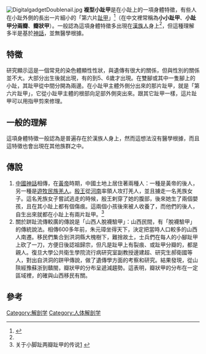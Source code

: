 [[Image:DigitalgadgetDoublenail.jpg|thumb]]
'''複型小趾甲'''是在小趾上的一項身體特徵，有些人在小趾外側的長出一片細小的「第六片[[指甲|趾甲]]」<ref name="Chi">{{cite journal | last=Chi | first=CC | coauthors=Wang SH | title=Inherited accessory nail of the fifth toe cured by surgical matricectomy | journal=Dermatologic Surgery | volume=30 |issue=8 | pages=1177–1179 | pmid=15274716 | doi=10.1111/j.1524-4725.2004.30351.x |date=August 2004}}</ref>（在中文裡常稱為'''小小趾甲'''、'''小趾甲分兩瓣'''、'''瓣狀甲'''）。一般認為這項身體特徵多出現在[[漢族人|漢族人]]身上<ref name="Chi" />，但這種理解多半是基於[[神話|神話]]，並無醫學根據。

==特徵==
研究顯示這是一個常見的染色體顯性性狀，與遺傳有很大的關係，但與性別的關係並不大。大部分出生後就出現，有的到5、6歲才出現。在雙腳或其中一隻腳上的小趾，其趾甲從中間分開為兩邊。在小趾甲主體外側分出來的那片趾甲，就是「第六片趾甲」，它從小趾甲主體的根部向足部外側突出來。跟其它趾甲一樣，這片趾甲可以用指甲剪來修理。

==一般的理解==
這項身體特徵一般認為是普遍存在於漢族人身上，然而這想法沒有醫學根據，而且這特徵也會出現在其他族群之中。

==傳說==

# [[中國神話|中國神話]]相傳，在[[黃帝|黃帝]]時期，中國土地上居住著兩種人：一種是黃帝的後人，另一種是[[遊牧民族|遊牧民族]][[羌人|羌人]]。[[殷王|殷王]]從[[河南|河南]]率領人攻打羌人，並且擄走一名羌族女子。這名羌族女子嘗試逃走的時候，殷王剌穿了她的腹部，後來她生了兩個嬰孩，且在其小趾上都有個傷痕。這兩個小孩後來被人收養了，而他們的後人，自生出來就都在小趾上有兩片趾甲。<ref>关于小脚趾两瓣趾甲的传说[http://www.hxtian.cn/news/News_View.asp?NewsID=882] {{Wayback|url=http://www.hxtian.cn/news/News_View.asp?NewsID=882 |date=20110707044337 }}</ref>
# 關於跰趾流傳較廣的傳說是「山西人脫襪驗甲」：山西民間，有「脫襪驗甲」的傳統說法。相傳600多年前，朱元璋坐得天下，決定把當時人口較多的山西人南遷。移民們集合到洪洞縣大槐樹下，難捨故土，士兵們在每人的小腳趾甲上砍了一刀，方便日後認祖歸宗，但凡是趾甲上有裂痕、或趾甲分瓣的，都是親人。復旦大學公共衛生學院流行病研究室副教授邊建超、研究生郝衛國等人，對出自洪洞的跰甲傳說，做了遺傳學方面的考察和研究。結果發現，從山陝經豫蘇浙到贛閩，瓣狀甲的分布呈遞減趨勢。這表明，瓣狀甲的分布在一定區域裡，的確與山西移民有關。

==參考==
{{reflist}}

{{anatomy-stub}}
[[Category:解剖学|Category:解剖学]]
[[Category:人体解剖学|Category:人体解剖学]]